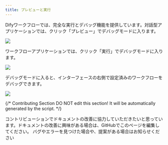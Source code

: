 ```yaml
---
title: プレビューと実行
---
```



Difyワークフローでは、完全な実行とデバッグ機能を提供しています。対話型アプリケーションでは、クリック「プレビュー」でデバッグモードに入ります。

![](https://assets-docs.dify.ai/dify-enterprise-mintlify/jp/guides/workflow/debug-and-preview/91379dc42d0d815e52ddad0cc5450a46.png)

ワークフローアプリケーションでは、クリック「実行」でデバッグモードに入ります。

![](https://assets-docs.dify.ai/dify-enterprise-mintlify/jp/guides/workflow/debug-and-preview/b92d7536392b1e1f2423d0e3aa113915.png)

デバッグモードに入ると、インターフェースの右側で設定済みのワークフローをデバッグできます。

![](https://assets-docs.dify.ai/dify-enterprise-mintlify/jp/guides/workflow/debug-and-preview/4c81791508592e0f8019b8ebf8f119ea.png)

{/*
Contributing Section
DO NOT edit this section!
It will be automatically generated by the script.
*/}

<CardGroup cols="2">
    <Card
        title="このページを編集する"
        icon="pen-to-square"
        href="https://github.com/langgenius/dify-docs-mintlify/edit/main/ja-jp/guides/workflow/debug-and-preview/yu-lan-yu-yun-hang.mdx"
    >
        コントリビューションでドキュメントの改善に協力していただきたいと思っています。ドキュメントの改善に興味がある場合は、GitHubでこのページを編集してください。
    </Card>
    <Card
        title="問題を報告する"
        icon="github"
        href="https://github.com/langgenius/dify-docs-mintlify/issues/new?title=ドキュメントの問題%3A%20n-yu-yun-h&body=%23%23%20問題の説明%0A%3C%21--%20発見した問題について簡単に説明してください%20--%3E%0A%0A%23%23%20ページリンク%0Ahttps%3A%2F%2Fgithub.com%2Flanggenius%2Fdify-docs-mintlify%2Fblob%2Fmain%2Fja-jp/guides/workflow/debug-and-preview%2Fyu-lan-yu-yun-hang.mdx%0A%0A%23%23%20提案される変更%0A%3C%21--%20特定の変更案がある場合は、ここで説明してください%20--%3E%0A%0A%3C%21--%20ドキュメントの品質向上にご協力いただきありがとうございます！%20--%3E"
    >
        バグやエラーを見つけた場合や、提案がある場合はお知らせください
    </Card>
</CardGroup>
